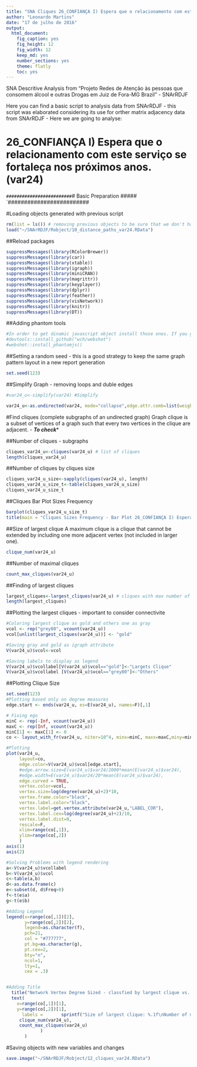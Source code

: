 ```yaml
---
title: "SNA Cliques 26_CONFIANÇA I) Espera que o relacionamento com este serviço se fortaleça nos próximos anos. (var24)"
author: "Leonardo Martins"
date: "17 de julho de 2016"
output: 
  html_document: 
    fig_caption: yes
    fig_height: 12
    fig_width: 12
    keep_md: yes
    number_sections: yes
    theme: flatly
    toc: yes
---
```

SNA Descritive Analysis from "Projeto Redes de Atenção às pessoas que consomem álcool e outras Drogas em Juiz de Fora-MG   Brazil"  - SNArRDJF

Here you can find a basic script to analysis data from SNArRDJF - this script was elaborated considering its use for orther matrix adjacency data from SNArRDJF - Here we are going to analyse:

# 26_CONFIANÇA I) Espera que o relacionamento com este serviço se fortaleça nos próximos anos. (var24)

`#########################
`# Basic Preparation #####
`#########################

#Loading objects generated with previous script 
```r
rm(list = ls()) # removing previous objects to be sure that we don't have objects conflicts name
load("~/SNArRDJF/Robject/10_distance_paths_var24.RData")
```
##Reload packages
```r
suppressMessages(library(RColorBrewer))
suppressMessages(library(car))
suppressMessages(library(xtable))
suppressMessages(library(igraph))
suppressMessages(library(miniCRAN))
suppressMessages(library(magrittr))
suppressMessages(library(keyplayer))
suppressMessages(library(dplyr))
suppressMessages(library(feather))
suppressMessages(library(visNetwork))
suppressMessages(library(knitr))
suppressMessages(library(DT))
```
##Adding phantom tools
```r
#In order to get dinamic javascript object install those ones. If you get problems installing go to Stackoverflow.com and type your error to discover what to do. In some cases the libraries need to be intalled in outside R libs.
#devtools::install_github("wch/webshot")
#webshot::install_phantomjs()
```
##Setting a random seed - this is a good strategy to keep the same graph pattern layout in a new report generation
```r
set.seed(123)
```

##Simplify Graph - removing loops and duble edges 
```r
#var24_u<-simplify(var24) #Simplify

var24_u<-as.undirected(var24, mode="collapse",edge.attr.comb=list(weight="mean","ignore"))
```

#Find cliques (complete subgraphs of an undirected graph)
Graph clique is a subset of vertices of a graph such that every two vertices in the clique are adjacent. - ***To check****

##Number of cliques - subgraphs
```r
cliques_var24_u<-cliques(var24_u) # list of cliques 
length(cliques_var24_u)
```
##Number of cliques by cliques size
```r
cliques_var24_u_size<-sapply(cliques(var24_u), length) 
cliques_var24_u_size_t<-table(cliques_var24_u_size)
cliques_var24_u_size_t
```

##Cliques Bar Plot Sizes Frequency
```r
barplot(cliques_var24_u_size_t)
title(main = "Cliques Sizes Frequency - Bar Plot 26_CONFIANÇA I) Espera que o relacionamento com este serviço se fortaleça nos próximos anos. (var24)", font.main = 4)
```

##Size of largest clique 
A maximum clique is a clique that cannot be extended by including one more adjacent vertex (not included in larger one). 
```r
clique_num(var24_u)
```
##Number of maximal cliques
```r
count_max_cliques(var24_u)
```
##Finding of largest cliques
```r
largest_cliques<-largest_cliques(var24_u) # cliques with max number of nodes
length(largest_cliques)
```

##Plotting the largest cliques - important to consider connectivite 
```r
#Coloring largest clique as gold and others one as gray
vcol <- rep("grey80", vcount(var24_u))
vcol[unlist(largest_cliques(var24_u))] <- "gold"

#Saving gray and gold as igraph attribute
V(var24_u)$vcol<-vcol

#Saving labels to display as legend
V(var24_u)$vcollabel[V(var24_u)$vcol=="gold"]<-"Largets Clique"
V(var24_u)$vcollabel [V(var24_u)$vcol=="grey80"]<-"Others"
```
##Plotting Clique Size
```r
set.seed(123)
#Plotting based only on degree measures 
edge.start <- ends(var24_u, es=E(var24_u), names=F)[,1]

# Fixing ego
minC <- rep(-Inf, vcount(var24_u))
maxC <- rep(Inf, vcount(var24_u))
minC[1] <- maxC[1] <- 0
co <- layout_with_fr(var24_u, niter=10^4, minx=minC, maxx=maxC,miny=minC, maxy=maxC, weights=E(var24_u)$var24)

#Plotting
plot(var24_u, 
     layout=co,
     edge.color=V(var24_u)$vcol[edge.start],
     #edge.arrow.size=E(var24_u)$var24/2000*mean(E(var24_u)$var24),
     #edge.width=E(var24_u)$var24/20*mean(E(var24_u)$var24),
     edge.curved = TRUE,
     vertex.color=vcol,
     vertex.size=log(degree(var24_u)+2)*10,
     vertex.frame.color="black",
     vertex.label.color="black",
     vertex.label=get.vertex.attribute(var24_u,"LABEL_COR"),
     vertex.label.cex=log(degree(var24_u)+2)/10,
     vertex.label.dist=0,
     rescale=F,
     xlim=range(co[,1]), 
     ylim=range(co[,2])
     )
axis(1)
axis(2)

#Solving Problems with legend rendering 
a<-V(var24_u)$vcollabel
b<-V(var24_u)$vcol
c<-table(a,b)
d<-as.data.frame(c)
e<-subset(d, d$Freq>0)
f<-t(e$a)
g<-t(e$b)

#Adding Legend
legend(x=range(co[,1])[2], 
       y=range(co[,2])[2],
       legend=as.character(f),
       pch=21,
       col = "#777777", 
       pt.bg=as.character(g),
       pt.cex=2,
       bty="n", 
       ncol=1,
       lty=1,
       cex = .3)


#Adding Title
  title("Network Vertex Degree Sized - classfied by largest clique vs. others", sub = "Source: from authors ")  
  text( 
    x=range(co[,1])[1],
    y=range(co[,2])[1], 
      labels =       sprintf("Size of largest clique: %.1f\nNumber of maximal cliques: %.1f",
     clique_num(var24_u), 
     count_max_cliques(var24_u)
             )
       )
```
#Saving objects with new variables and changes
```r
save.image("~/SNArRDJF/Robject/12_cliques_var24.RData") 
```


